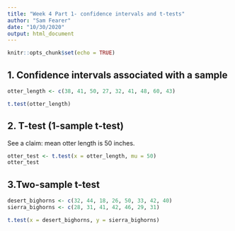 ```yaml
---
title: "Week 4 Part 1- confidence intervals and t-tests"
author: "Sam Fearer"
date: "10/30/2020"
output: html_document
---
```


```r
knitr::opts_chunk$set(echo = TRUE)
```



## 1. Confidence intervals associated with a sample

```r

otter_length <- c(38, 41, 50, 27, 32, 41, 48, 60, 43)

t.test(otter_length)


```


## 2. T-test (1-sample t-test)

See a claim: mean otter length is 50 inches.

```r
otter_test <- t.test(x = otter_length, mu = 50)
otter_test

```


## 3.Two-sample t-test


```r

desert_bighorns <- c(32, 44, 18, 26, 50, 33, 42, 40)
sierra_bighorns <- c(28, 31, 41, 42, 46, 29, 31)

t.test(x = desert_bighorns, y = sierra_bighorns)

```

